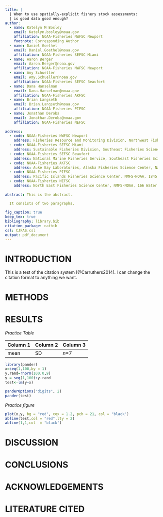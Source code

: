 ---
title: |
  | When to use spatially-explicit fishery stock assessments:  
  | is good data good enough?
author:
  - name: Katelyn M Bosley
    email: Katelyn.bosley@noaa.gov
    affiliation: NOAA-Fisheries NWFSC Newport
    footnote: Corresponding Author
  - name: Daniel Goethel
    email: Daniel.Goethel@noaa.gov
    affiliation: NOAA-Fisheries SEFSC Miami
  - name: Aaron Berger
    email: Aaron.Berger@noaa.gov
    affiliation: NOAA-Fisheries NWFSC Newport
  - name: Amy Schueller
    email: Amy.Schueller@noaa.gov
    affiliation: NOAA-Fisheries SEFSC Beaufort
  - name: Dana Hanselman
    email: Dana.Hanselman@noaa.gov
    affiliation: NOAA-Fisheries AKFSC   
  - name: Brian Langseth
    email: Brian.Langseth@noaa.gov
    affiliation: NOAA-Fisheries PIFSC
  - name: Jonathan Deroba
    email: Jonathan.Deroba@noaa.gov
    affiliation: NOAA-Fisheries NEFSC
    
address:
  - code: NOAA-Fisheries NWFSC Newport
    address: Fisheries Resource and Monitoring Division, Northwest Fisheries Science Center, NMFS-NOAA, 2032 S.E. OSU Drive, Newport, OR 97365, USA 
  - code: NOAA-Fisheries SEFSC Miami
    address: Sustainable Fisheries Division, Southeast Fisheries Science Center, NMFS-NOAA, 75 Virginia Beach Drive, Miami, FL 33133, USA
  - code: NOAA-Fisheries SEFSC Beaufort
    address: National Marine Fisheries Service, Southeast Fisheries Science Center, Beaufort Laboratory, 101 Pivers Island Road, Beaufort, NC 28516, USA  
  - code: NOAA-Fisheries AKFSC
    address: Auke Bay Laboratories, Alaska Fisheries Science Center, National Marine Fisheries Service, NOAA, 17109 Point Lena Loop Road, Juneau, AK 99801, USA  
  - code: NOAA-Fisheries PIFSC
    address: Pacific Islands Fisheries Science Center, NMFS-NOAA, 1845 Wasp Blvd., Bldg. 176, Honolulu HI, 96818, USA
  - code: NOAA-Fisheries NEFSC
    address: North East Fisheries Science Center, NMFS-NOAA, 166 Water St., Woods Hole MA, 02543, USA 
    
abstract: This is the abstract.

  It consists of two paragraphs.
  
fig_caption: true
keep_tex: true
bibliography: library.bib
citation_package: natbib
csl: CJFAS.csl
output: pdf_document
---

# INTRODUCTION

This is a test of the citation system [@Carruthers2014]. I can change the citation format to anything we want.

# METHODS



# RESULTS


*Practice Table* 

\begin{center}
Table 1: Manual table
\end{center}

| Column 1 | Column 2  | Column 3|
|----------|-----------|---------|
| mean     | SD        | _n_=7   |


```{r,echo = F, results = 'asis', warning = F , message = F,eval = T}
library(pander)
x=seq(1,100,by = 1)
y.rand=rnorm(100,0,9)
y = seq(1,100)+y.rand
test<-lm(y~x)

panderOptions("digits", 2)
pander(test)
```

*Practice figure*

\begin{center}
Figure 1: Random Linear Model
\end{center}
```{r, echo = F, results = 'asis', warning = F, message = F,eval = T, fig.align='center', fig.height=5,fig.width=5}
plot(x,y, bg = "red", cex = 1.2, pch = 21, col = "black")
abline(test,col = "red",lty = 2)
abline(1,1,col  = "black")
```

# DISCUSSION

# CONCLUSIONS

# ACKNOWLEDGEMENTS

# LITERATURE CITED





